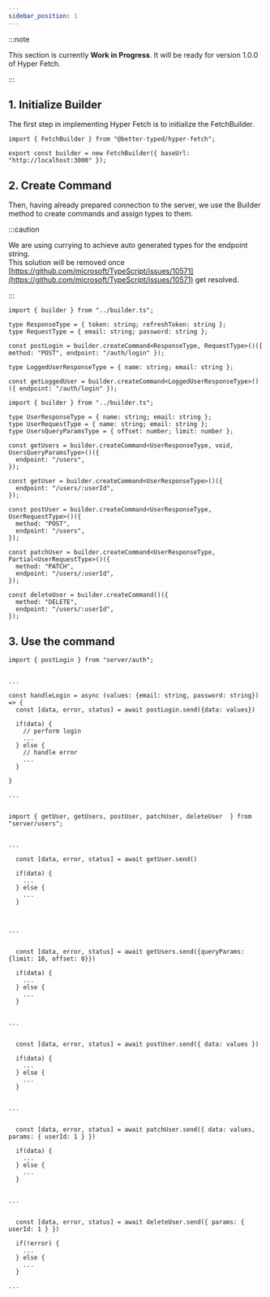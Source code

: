 ```yaml
---
sidebar_position: 1
---
```



:::note

This section is currently **Work in Progress**. It will be ready for version 1.0.0 of Hyper Fetch.

:::

## 1. Initialize Builder

The first step in implementing Hyper Fetch is to initialize the FetchBuilder.

```tsx title="/src/server/builder.ts"
import { FetchBuilder } from "@better-typed/hyper-fetch";

export const builder = new FetchBuilder({ baseUrl: "http://localhost:3000" });
```

## 2. Create Command

Then, having already prepared connection to the server, we use the Builder method to create commands and assign types to
them.

:::caution

We are using currying to achieve auto generated types for the endpoint string. <br /> This solution will be removed once
[https://github.com/microsoft/TypeScript/issues/10571](https://github.com/microsoft/TypeScript/issues/10571) get
resolved.

:::

<Tabs>
  <TabItem value="Auth" label="Auth" default>

```tsx title="/src/server/auth/auth.ts"
import { builder } from "../builder.ts";

type ResponseType = { token: string; refreshToken: string };
type RequestType = { email: string; password: string };

const postLogin = builder.createCommand<ResponseType, RequestType>()({ method: "POST", endpoint: "/auth/login" });

type LoggedUserResponseType = { name: string; email: string };

const getLoggedUser = builder.createCommand<LoggedUserResponseType>()({ endpoint: "/auth/login" });
```

  </TabItem>
  <TabItem value="CRUD" label="CRUD">

```tsx title="/src/server/users/users.ts"
import { builder } from "../builder.ts";

type UserResponseType = { name: string; email: string };
type UserRequestType = { name: string; email: string };
type UsersQueryParamsType = { offset: number; limit: number };

const getUsers = builder.createCommand<UserResponseType, void, UsersQueryParamsType>()({
  endpoint: "/users",
});

const getUser = builder.createCommand<UserResponseType>()({
  endpoint: "/users/:userId",
});

const postUser = builder.createCommand<UserResponseType, UserRequestType>()({
  method: "POST",
  endpoint: "/users",
});

const patchUser = builder.createCommand<UserResponseType, Partial<UserRequestType>()({
  method: "PATCH",
  endpoint: "/users/:userId",
});

const deleteUser = builder.createCommand()({
  method: "DELETE",
  endpoint: "/users/:userId",
});
```

  </TabItem>
</Tabs>

## 3. Use the command

<Tabs>
  <TabItem value="Login" label="Login" default>

```tsx
import { postLogin } from "server/auth";


...

const handleLogin = async (values: {email: string, password: string}) => {
  const [data, error, status] = await postLogin.send({data: values})

  if(data) {
    // perform login
    ...
  } else {
    // handle error
    ...
  }

}

...


```

  </TabItem>
  <TabItem value="CRUD" label="CRUD">

```tsx title="/src/server/users/users.ts"
import { getUser, getUsers, postUser, patchUser, deleteUser  } from "server/users";


...

  const [data, error, status] = await getUser.send()

  if(data) {
    ...
  } else {
    ...
  }



...


  const [data, error, status] = await getUsers.send({queryParams: {limit: 10, offset: 0}})

  if(data) {
    ...
  } else {
    ...
  }


...


  const [data, error, status] = await postUser.send({ data: values })

  if(data) {
    ...
  } else {
    ...
  }


...


  const [data, error, status] = await patchUser.send({ data: values, params: { userId: 1 } })

  if(data) {
    ...
  } else {
    ...
  }


...


  const [data, error, status] = await deleteUser.send({ params: { userId: 1 } })

  if(!error) {
    ...
  } else {
    ...
  }

...


```

  </TabItem>
</Tabs>

